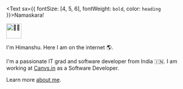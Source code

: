 <Text sx={{ fontSize: [4, 5, 6], fontWeight: `bold`, color: `heading` }}>Namaskara! </Text>

<img src='https://media.giphy.com/media/WqR7WfQVrpXNcmrm81/giphy.gif' width='40px' alt='🙏🏻' >

I'm Himanshu. Here I am on the internet 🌎.

I'm a passionate IT grad and software developer from India 🇮🇳.
I am working at [Canvs.in](https://www.canvs.in/) as a Software Developer.

Learn more [about me](/about).
